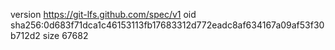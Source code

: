 version https://git-lfs.github.com/spec/v1
oid sha256:0d683f71dca1c46153113fb17683312d772eadc8af634167a09af53f30b712d2
size 67682
